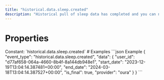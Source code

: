 ```yaml
---
title: "historical.data.sleep.created"
description: "Historical pull of sleep data has completed and you can now pull data for this resource."
---
```

# Properties
<ResponseField name="event_type" type="const string" required="true">
Constant: `historical.data.sleep.created`
</ResponseField>
<ResponseField name="data" type="HistoricalDataCreated" required="true">
<Expandable title="HistoricalDataCreated" defaultOpen="true">
<ResponseField name="user_id" type="string" required="true">
</ResponseField>
<ResponseField name="start_date" type="string" required="true">
</ResponseField>
<ResponseField name="end_date" type="string" required="true">
</ResponseField>
<ResponseField name="is_final" type="boolean" required="true">
</ResponseField>
<ResponseField name="provider" type="string" required="true">
</ResponseField>
</Expandable>
</ResponseField>
# Examples
<CodeGroup>
```json Example
{
  "event_type": "historical.data.sleep.created",
  "data": {
    "user_id": "d77af658-064a-4660-8b4f-8a144db948e1",
    "start_date": "2023-12-19T13:04:14.387481+00:00",
    "end_date": "2024-03-18T13:04:14.387527+00:00",
    "is_final": true,
    "provider": "oura"
  }
}
```
</CodeGroup>
